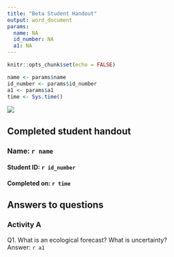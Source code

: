 ```yaml
---
title: "Beta Student Handout"
output: word_document
params:
  name: NA
  id_number: NA
  a1: NA
---
```


```r
knitr::opts_chunk$set(echo = FALSE)
```
```r
name <- params$name
id_number <- params$id_number
a1 <- params$a1
time <- Sys.time()

```

![](www/eddie_banner_2018.v5.jpg)

## Completed student handout

### Name: `r name`  
#### Student ID: `r id_number`  
#### Completed on: `r time`

## Answers to questions
### Activity A
Q1. What is an ecological forecast? What is uncertainty?  
Answer: `r a1`  


